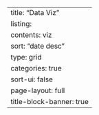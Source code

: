 ---
title: "Data Viz"
listing:
  contents: viz
  sort: "date desc"
  type: grid
  categories: true
  sort-ui: false
page-layout: full
title-block-banner: true
---